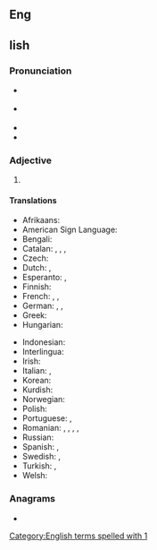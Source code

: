 ==Eng==
==lish==

===Pronunciation===
* {{a|GA}} {{IPA|/fɝst/|lang=en}}
* {{a|RP}} {{IPA|/fɜːst/|lang=en}}
* {{rhymes|ɜː(ɹ)st|lang=en}}
* {{audio|en-us-1st.ogg|Audio (US)|lang=en}}

===Adjective===
{{en-adj|-}}

# {{abbreviation of|first|lang=en}}

====Translations====
{{trans-top-also|abbreviation of first|first}}
* Afrikaans: {{t|af|1ste}}
* American Sign Language: {{t|ase|1@Side-PalmForward 1@Side-PalmBack}}
* Bengali: {{t|bn|১ম}}
* Catalan: {{t+|ca|1r|m}}, {{t+|ca|1a|f}}, {{t+|ca|1rs|m-p}}, {{t+|ca|1es|f-p}}
* Czech: {{t|cs|1.}}
* Dutch: {{t|nl|1ste}}, {{t|nl|1e}}
* Esperanto: {{t|eo|1a}}, {{t|eo|1-a}}
* Finnish: {{t|fi|1.}}
* French: {{t+|fr|1er|m}}, {{t+|fr|1re|f}}, {{t|fr|1ère|f}}
* German: {{t+|de|1.}}, {{t|de|1ster}}, {{t|de|1ter}}
* Greek: {{t|el|1ος}}
* Hungarian: {{t+|hu|1.}}
{{trans-mid}}
* Indonesian: {{t|id|ke-1}}
* Interlingua: {{t|ia|1e}}
* Irish: {{t|ga|1ú}}
* Italian: {{t|it|1º|m}}, {{t|it|1ª|f}}
* Korean: {{t+|ko|1번째|tr=cheot beonjjae}}
* Kurdish: {{t+|ku|1em}}
* Norwegian: {{t|no|1.}}
* Polish: {{t+|pl|1.}}
* Portuguese: {{t|pt|1.º|m}}, {{t|pt|1.ª|f}}
* Romanian: {{t|ro|1-ul|m}}, {{t|ro|1-a|f}}, {{t|ro|I-ul|m}}, {{t|ro|I-a|f}}, {{t|ro|1.|m|f}}
* Russian: {{t|ru|1-ый}}
* Spanish: {{t|es|1.º|m}}, {{t|es|1.ª|f}}
* Swedish: {{t+|sv|1:a}}, {{t+|sv|1:e}}
* Turkish: {{t|tr|1'inci}}, {{t|tr|1.}}
* Welsh: {{t|cy|1af}}
{{trans-bottom}}

===Anagrams===
* {{anagrams|en|a=1st|T1s}}

[[Category:English terms spelled with 1]]